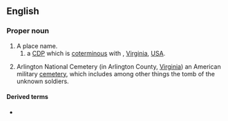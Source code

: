 ==English==
{{wikipedia}}

===Proper noun===
{{en-proper noun}}

# A place name.
## a [[CDP]] which is [[coterminous]] with {{l|en|Arlington County}}, [[Virginia]], [[USA]].
# {{lb|en|US}} Arlington National Cemetery (in Arlington County, [[Virginia]]) an American military [[cemetery]], which includes among other things the tomb of the unknown soldiers.

====Derived terms====
* {{l|en|Arlington County}}

{{C|en|Virginia}}